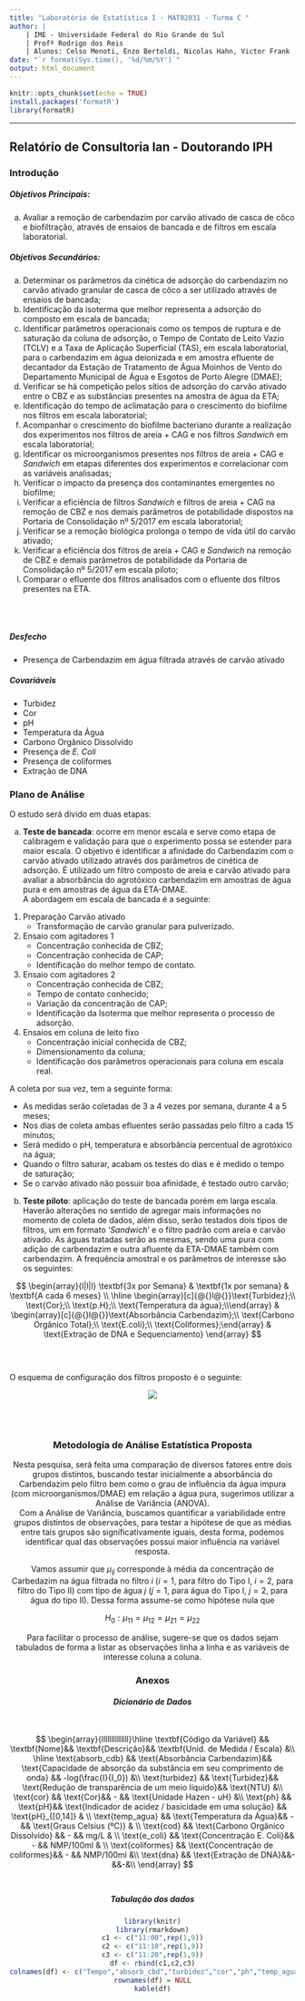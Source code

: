 ```yaml
---
title: "Laboratório de Estatística I - MAT02031 - Turma C "
author: | 
    | IME - Universidade Federal do Rio Grande do Sul
    | Profº Rodrigo dos Reis
    | Alunos: Celso Menoti, Enzo Bertoldi, Nicolas Hahn, Victor Frank
date: "`r format(Sys.time(), '%d/%m/%Y')`"
output: html_document
---
```


```r
knitr::opts_chunk$set(echo = TRUE)
install.packages('formatR')
library(formatR)
```

***
## Relatório de Consultoria Ian - Doutorando IPH
### Introdução
##### Objetivos Principais:

a) Avaliar a remoção de carbendazim por carvão ativado de casca de côco e biofiltração, através de ensaios de bancada e de filtros em escala laboratorial.

##### Objetivos Secundários:

a)	Determinar os parâmetros da cinética de adsorção do carbendazim no carvão ativado granular de casca de côco a ser utilizado através de ensaios de bancada;
b)	Identificação da isoterma que melhor representa a adsorção do composto em escala de bancada;
c)	Identificar parâmetros operacionais como os tempos de ruptura e de saturação da coluna de adsorção, o Tempo de Contato de Leito Vazio (TCLV) e a Taxa de Aplicação Superficial (TAS), em escala laboratorial, para o carbendazim em água deionizada e em amostra efluente de decantador da Estação de Tratamento de Água Moinhos de Vento do Departamento Municipal de Água e Esgotos de Porto Alegre (DMAE);
d)	Verificar se há competição pelos sítios de adsorção do carvão ativado entre o CBZ e as substâncias presentes na amostra de água da ETA;
e)	Identificação do tempo de aclimatação para o crescimento do biofilme nos filtros em escala laboratorial;
f)	Acompanhar o crescimento do biofilme bacteriano durante a realização dos experimentos nos filtros de areia + CAG e nos filtros *Sandwich* em escala laboratorial;
g)	Identificar os microorganismos presentes nos filtros de areia + CAG e *Sandwich* em etapas diferentes dos experimentos e correlacionar com as variáveis analisadas;
h)	Verificar o impacto da presença dos contaminantes emergentes no biofilme;
i)	Verificar a eficiência de filtros *Sandwich* e filtros de areia + CAG na remoção de CBZ e nos demais parâmetros de potabilidade dispostos na Portaria de Consolidação nº 5/2017 em escala laboratorial;
j)	Verificar se a remoção biológica prolonga o tempo de vida útil do carvão ativado;
k)	Verificar a eficiência dos filtros de areia + CAG e *Sandwich* na remoção de CBZ e demais parâmetros de potabilidade da Portaria de Consolidação nº 5/2017 em escala piloto;
l)	Comparar o efluente dos filtros analisados com o efluente dos filtros presentes na ETA.

\
\

##### Desfecho
- Presença de Carbendazim em água filtrada através de carvão ativado

#####  Covariáveis
- Turbidez
- Cor
- pH
- Temperatura da Água
- Carbono Orgânico Dissolvido
- Presença de *E. Coli*
- Presença de coliformes
- Extração de DNA

### Plano de Análise
O estudo será divido em duas etapas:

a) **Teste de bancada**: ocorre em menor escala e serve como etapa de calibragem e validação para que o experimento possa se estender para maior escala. O objetivo é identificar a afinidade do Carbendazim com o carvão ativado utilizado através dos parâmetros de cinética de adsorção. É utilizado um filtro composto de areia e carvão ativado para avaliar a absorbância do agrotóxico carbendazim em amostras de água pura e em amostras de água da ETA-DMAE.\
A abordagem em escala de bancada é a seguinte:
1. Preparação Carvão ativado 
    + Transformação de carvão granular para pulverizado.
2. Ensaio com agitadores 1
    + Concentração conhecida de CBZ;
    + Concentração conhecida de CAP;
    + Identificação do melhor tempo de contato.
3. Ensaio com agitadores 2
    + Concentração conhecida de CBZ;
    + Tempo de contato conhecido;
    + Variação da concentração de CAP;
    + Identificação da Isoterma que melhor representa o processo de adsorção.
4. Ensaios em coluna de leito fixo
    + Concentração inicial conhecida de CBZ;
    + Dimensionamento da coluna;
    + Identificação dos parâmetros operacionais para coluna em escala real.


A coleta por sua vez, tem a seguinte forma:

* As medidas serão coletadas de 3 a 4 vezes por semana, durante 4 a 5 meses;
* Nos dias de coleta ambas efluentes serão passadas pelo filtro a cada 15 minutos;
* Será medido o pH, temperatura e absorbância percentual de agrotóxico na água;
* Quando o filtro saturar, acabam os testes do dias e é medido o tempo de saturação;
* Se o carvão ativado não possuir boa afinidade, é testado outro carvão;


b) **Teste piloto**: aplicação do teste de bancada porém em larga escala. Haverão alterações no sentido de agregar mais informações no momento de coleta de dados, além disso, serão testados dois tipos de filtros, um em formato '*Sandwich*' e o filtro padrão com areia e carvão ativado. As águas tratadas serão as mesmas, sendo uma pura com adição de carbendazim e outra afluente da ETA-DMAE também com carbendazim. A frequência amostral e os parâmetros de interesse são os seguintes:

$$
\begin{array}{l|l|l}
\textbf{3x por Semana}  & \textbf{1x por semana} & \textbf{A cada 6 meses}   \\ \hline
\begin{array}[c]{@{}l@{}}\text{Turbidez};\\ \text{Cor};\\ \text{p.H};\\ \text{Temperatura da água};\\\end{array} & \begin{array}[c]{@{}l@{}}\text{Absorbância Carbendazim};\\ \text{Carbono Orgânico Total};\\ \text{E.coli};\\ \text{Coliformes};\end{array} & \text{Extração de DNA e Sequenciamento}
\end{array}
$$
\
\
\
O esquema de configuração dos filtros proposto é o seguinte:
<center>![](../Assessoria - Ian/esquema_filtro.png)

\
\



### Metodologia de Análise Estatística Proposta
Nesta pesquisa, será feita uma comparação de diversos fatores entre dois grupos distintos, buscando testar inicialmente a absorbância do Carbendazim pelo filtro bem como o grau de influência da água impura (com microorganismos/DMAE) em relação a água pura, sugerimos utilizar a Análise de Variância (ANOVA).\
Com a Análise de Variância, buscamos quantificar a variabilidade entre grupos distintos de observações, para testar a hipótese de que as médias entre tais grupos são significativamente iguais, desta forma, podemos identificar qual das observações possui maior influência na variável resposta.\


Vamos assumir que $\mu_{ij}$ corresponde à média da concentração de Carbedazim na água filtrada no filtro $i$ ($i=1$, para filtro do Tipo I, $i=2$, para filtro do Tipo II) com tipo de água $j$ ($j=1$, para água do Tipo I, $j=2$, para água do tipo II). Dessa forma assume-se como hipótese nula que

$$
H_{0}: \mu_{11} = \mu_{12} = \mu_{21} = \mu_{22}
$$

Para facilitar o processo de análise, sugere-se que os dados sejam tabulados de forma a listar as observações linha a linha e as variáveis de interesse coluna a coluna.



### Anexos
##### Dicionário de Dados
\
$$
\begin{array}{llllllllllllll}\hline
\textbf{Código da Variável} && \textbf{Nome}&& \textbf{Descrição}&& \textbf{Unid. de Medida / Escala} &\\ \hline
\text{absorb_cdb} && \text{Absorbância Carbendazim}&& \text{Capacidade de absorção da substância em seu comprimento de onda} && -log(\frac{I}{I_0}) &\\
\text{turbidez} && \text{Turbidez}&& \text{Redução de transparência de um meio líquido}&& \text{NTU} &\\
\text{cor} && \text{Cor}&& -  && \text{Unidade Hazen - uH}   &\\
\text{ph} && \text{pH}&& \text{Indicador de acidez / basicidade em uma solução} && \text{pH}_{[0,14]} &   \\
\text{temp_agua} && \text{Temperatura da Água}&& - && \text{Graus Celsius  (ºC)}  &    \\
\text{cod} && \text{Carbono Orgânico Dissolvido} && - && mg/L   &    \\
\text{e_coli} && \text{Concentração E. Coli}&& - && NMP/100ml      &    \\
\text{coliformes} && \text{Concentração de coliformes}&& - && NMP/100ml          &\\
\text{dna} && \text{Extração de DNA}&&-&&-&\\
\end{array}
$$ 
\

##### Tabulação dos dados

```r
library(knitr)
library(rmarkdown)
c1 <- c("11:00",rep(1,9))
c2 <- c("11:10",rep(1,9))
c3 <- c("11:20",rep(1,9))
df <- rbind(c1,c2,c3)
colnames(df) <- c("Tempo","absorb_cbd","turbidez","cor","ph","temp_agua","cod","e_coli","coliformes","dna")
rownames(df) = NULL
kable(df)

```









